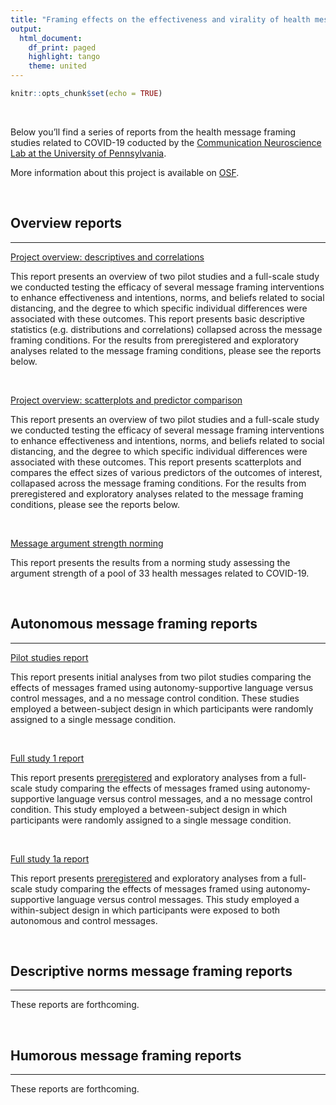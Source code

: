 ```yaml
---
title: "Framing effects on the effectiveness and virality of health messages related to COVID-19"
output:
  html_document:
    df_print: paged
    highlight: tango
    theme: united
---
```


```r
knitr::opts_chunk$set(echo = TRUE)
```

<br>

Below you'll find a series of reports from the health message framing studies related to COVID-19 coducted by the [Communication Neuroscience Lab at the University of Pennsylvania](https://cn.asc.upenn.edu/).

More information about this project is available on [OSF](https://osf.io/8hn2g/).

<br>

## Overview reports

---

[Project overview: descriptives and correlations](overview1.html)

This report presents an overview of two pilot studies and a full-scale study we conducted testing the efficacy of several message framing interventions to enhance effectiveness and intentions, norms, and beliefs related to social distancing, and the degree to which specific individual differences were associated with these outcomes. This report presents basic descriptive statistics (e.g. distributions and correlations) collapsed across the message framing conditions. For the results from preregistered and exploratory analyses related to the message framing conditions, please see the reports below.

<br> 

[Project overview: scatterplots and predictor comparison](overview2.html)

This report presents an overview of two pilot studies and a full-scale study we conducted testing the efficacy of several message framing interventions to enhance effectiveness and intentions, norms, and beliefs related to social distancing, and the degree to which specific individual differences were associated with these outcomes. This report presents scatterplots and compares the effect sizes of various predictors of the outcomes of interest, collapased across the message framing conditions. For the results from preregistered and exploratory analyses related to the message framing conditions, please see the reports below.

<br> 

[Message argument strength norming](argument-strength.html)

This report presents the results from a norming study assessing the argument strength of a pool of 33 health messages related to COVID-19.

<br>

## Autonomous message framing reports

---

[Pilot studies report](autonomous/report-pilots.html)

This report presents initial analyses from two pilot studies comparing the effects of messages framed using autonomy-supportive language versus control messages, and a no message control condition. These studies employed a between-subject design in which participants were randomly assigned to a single message condition.

<br> 

[Full study 1 report](autonomous/report-full-study1.html)  

This report presents [preregistered](https://osf.io/cmr25/) and exploratory analyses from a full-scale study comparing the effects of messages framed using autonomy-supportive language versus control messages, and a no message control condition. This study employed a between-subject design in which participants were randomly assigned to a single message condition.

<br> 

[Full study 1a report](autonomous/report-full-study1.html)  

This report presents [preregistered](https://osf.io/xcrmn/) and exploratory analyses from a full-scale study comparing the effects of messages framed using autonomy-supportive language versus control messages. This study employed a within-subject design in which participants were exposed to both autonomous and control messages.

<br>

## Descriptive norms message framing reports

---

These reports are forthcoming.

<br>

## Humorous message framing reports

---

These reports are forthcoming.
